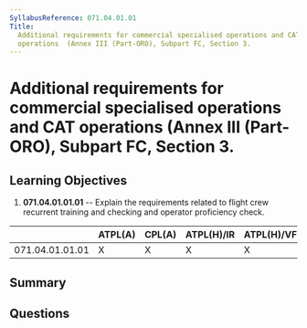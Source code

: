 ```yaml
---
SyllabusReference: 071.04.01.01
Title:
  Additional requirements for commercial specialised operations and CAT
  operations  (Annex III (Part-ORO), Subpart FC, Section 3.
---
```


# Additional requirements for commercial specialised operations and CAT operations (Annex III (Part-ORO), Subpart FC, Section 3.

## Learning Objectives

1. **071.04.01.01.01** -- Explain the requirements related to flight crew
   recurrent training and checking and operator proficiency check.

|                 | ATPL(A) | CPL(A) | ATPL(H)/IR | ATPL(H)/VFR | CPL(H) | IR  | CBIR(A) |
| --------------- | ------- | ------ | ---------- | ----------- | ------ | --- | ------- |
| 071.04.01.01.01 | X       | X      | X          | X           | X      |     |         |

## Summary

## Questions
